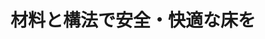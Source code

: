 ﻿---
title: "材料と構法で安全・快適な床を"
category: "環境・社会理工学院"
vol: 11
interviewee: "小野 英哲・三上貴正 "
url: ""
tags: []
pdf: "11-7.pdf"
career: ""
preface: "------------"
---
